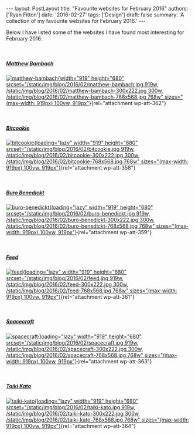 \-\-- layout: PostLayout title: \"Favourite websites for February 2016\" authors: \[\'Ryan Fitton\'\] date: \'2016-02-27\' tags: \[\'Design\'\] draft: false summary: \'A collection of my favourite websites for February 2016.\' \-\--

Below I have listed some of the websites I have found most interesting for February 2016.

 

##### [Matthew Bambach](http://mbambach.com/)

[![matthew-bambach](/static/img/blog/2016/02/matthew-bambach.jpg){width="919" height="680" srcset="/static/img/blog/2016/02/matthew-bambach.jpg 919w, /static/img/blog/2016/02/matthew-bambach-300x222.jpg 300w, /static/img/blog/2016/02/matthew-bambach-768x568.jpg 768w" sizes="(max-width: 919px) 100vw, 919px"}](http://mbambach.com/){rel="attachment wp-att-362"}

 

##### [Bitcookie](http://bitcookie.com/)

[![bitcookie](/static/img/blog/2016/02/bitcookie.jpg){loading="lazy" width="919" height="680" srcset="/static/img/blog/2016/02/bitcookie.jpg 919w, /static/img/blog/2016/02/bitcookie-300x222.jpg 300w, /static/img/blog/2016/02/bitcookie-768x568.jpg 768w" sizes="(max-width: 919px) 100vw, 919px"}](http://bitcookie.com/){rel="attachment wp-att-358"}

 

##### [Buro Benedickt](http://benedickt.com/)

[![buro-benedickt](/static/img/blog/2016/02/buro-benedickt.jpg){loading="lazy" width="919" height="680" srcset="/static/img/blog/2016/02/buro-benedickt.jpg 919w, /static/img/blog/2016/02/buro-benedickt-300x222.jpg 300w, /static/img/blog/2016/02/buro-benedickt-768x568.jpg 768w" sizes="(max-width: 919px) 100vw, 919px"}](http://benedickt.com/){rel="attachment wp-att-359"}

 

##### [Feed](http://feed.no/)

[![feed](/static/img/blog/2016/02/feed.jpg){loading="lazy" width="919" height="680" srcset="/static/img/blog/2016/02/feed.jpg 919w, /static/img/blog/2016/02/feed-300x222.jpg 300w, /static/img/blog/2016/02/feed-768x568.jpg 768w" sizes="(max-width: 919px) 100vw, 919px"}](http://feed.no/){rel="attachment wp-att-361"}

 

##### [Spacecraft](http://spacecraftjoinery.com.au/)

[![spacecraft](/static/img/blog/2016/02/spacecraft.jpg){loading="lazy" width="919" height="680" srcset="/static/img/blog/2016/02/spacecraft.jpg 919w, /static/img/blog/2016/02/spacecraft-300x222.jpg 300w, /static/img/blog/2016/02/spacecraft-768x568.jpg 768w" sizes="(max-width: 919px) 100vw, 919px"}](http://spacecraftjoinery.com.au/){rel="attachment wp-att-363"}

 

##### [Taiki Kato](http://taikikato.jp/)

[![taiki-kato](/static/img/blog/2016/02/taiki-kato.jpg){loading="lazy" width="919" height="680" srcset="/static/img/blog/2016/02/taiki-kato.jpg 919w, /static/img/blog/2016/02/taiki-kato-300x222.jpg 300w, /static/img/blog/2016/02/taiki-kato-768x568.jpg 768w" sizes="(max-width: 919px) 100vw, 919px"}](http://taikikato.jp/){rel="attachment wp-att-364"}
